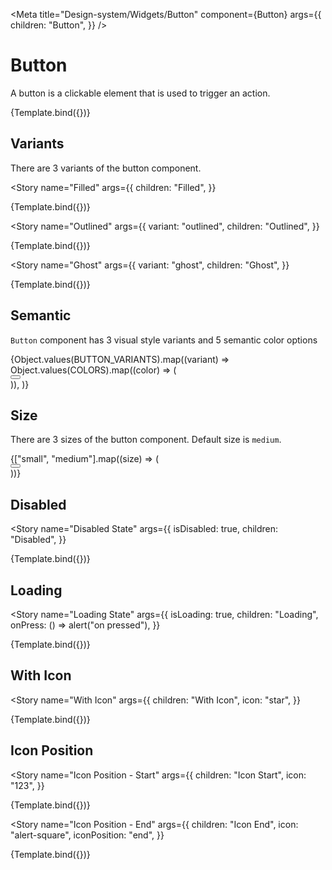 
<Meta
  title="Design-system/Widgets/Button"
  component={Button}
  args={{
    children: "Button",
  }}
/>


# Button

A button is a clickable element that is used to trigger an action.

<Canvas>
  <Story name="Button">{Template.bind({})}</Story>
</Canvas>

<ArgsTable story="Button" of={Button} />

## Variants

There are 3 variants of the button component.

<Story
  name="Filled"
  args={{
    children: "Filled",
  }}
>
  {Template.bind({})}
</Story>

<Story
  name="Outlined"
  args={{
    variant: "outlined",
    children: "Outlined",
  }}
>
  {Template.bind({})}
</Story>

<Story
  name="Ghost"
  args={{
    variant: "ghost",
    children: "Ghost",
  }}
>
  {Template.bind({})}
</Story>

## Semantic

`Button` component has 3 visual style variants and 5 semantic color options

<Story name="Semantic">
  <div style={{ display: "flex", gap: "10px", flexWrap: "wrap" }}>
    {Object.values(BUTTON_VARIANTS).map((variant) =>
      Object.values(COLORS).map((color) => (
        <div key={`${variant}-${color}`} style={{ marginBottom: 10 }}>
          <Button variant={variant} color={color} children={color} />
        </div>
      )),
    )}
  </div>
</Story>

## Size

There are 3 sizes of the button component. Default size is `medium`.

<Story name="Size">
  <div style={{ display: "flex", gap: "10px", flexWrap: "wrap" }}>
    {["small", "medium"].map((size) => (
      <div key={size} style={{ marginBottom: 10 }}>
        <Button size={size} icon="star" children={size} />
      </div>
    ))}
  </div>
</Story>

## Disabled

<Story
  name="Disabled State"
  args={{
    isDisabled: true,
    children: "Disabled",
  }}
>
  {Template.bind({})}
</Story>

## Loading

<Story
  name="Loading State"
  args={{
    isLoading: true,
    children: "Loading",
    onPress: () => alert("on pressed"),
  }}
>
  {Template.bind({})}
</Story>

## With Icon

<Story
  name="With Icon"
  args={{
    children: "With Icon",
    icon: "star",
  }}
>
  {Template.bind({})}
</Story>

## Icon Position

<Story
  name="Icon Position - Start"
  args={{
    children: "Icon Start",
    icon: "123",
  }}
>
  {Template.bind({})}
</Story>

<Story
  name="Icon Position - End"
  args={{
    children: "Icon End",
    icon: "alert-square",
    iconPosition: "end",
  }}
>
  {Template.bind({})}
</Story>
